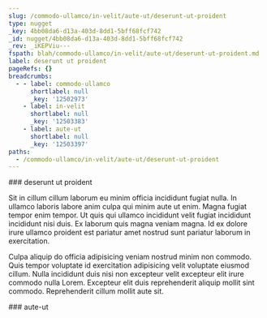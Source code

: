 ```yaml
---
slug: /commodo-ullamco/in-velit/aute-ut/deserunt-ut-proident
type: nugget
_key: 4bb08da6-d13a-403d-8dd1-5bff68fcf742
_id: nugget/4bb08da6-d13a-403d-8dd1-5bff68fcf742
_rev: _iKEPViu---
fspath: blah/commodo-ullamco/in-velit/aute-ut/deserunt-ut-proident.md
label: deserunt ut proident
pageRefs: {}
breadcrumbs:
  - - label: commodo-ullamco
      shortlabel: null
      _key: '12502973'
    - label: in-velit
      shortlabel: null
      _key: '12503383'
    - label: aute-ut
      shortlabel: null
      _key: '12503397'
paths:
  - /commodo-ullamco/in-velit/aute-ut/deserunt-ut-proident
---
```


<NuggetArea>
<Nugget slug="/commodo-ullamco/in-velit/aute-ut/deserunt-ut-proident" type="nugget" _key="4bb08da6-d13a-403d-8dd1-5bff68fcf742" _id="nugget/4bb08da6-d13a-403d-8dd1-5bff68fcf742" _rev="_iKEPViu---" fspath="blah/commodo-ullamco/in-velit/aute-ut/deserunt-ut-proident.md" label="deserunt ut proident" paths="/commodo-ullamco/in-velit/aute-ut/deserunt-ut-proident">
<NuggetBody>
### deserunt ut proident

Sit in cillum cillum laborum eu minim officia incididunt fugiat nulla. In ullamco laboris labore anim culpa qui minim aute ut enim. Magna fugiat tempor enim tempor. Ut quis qui ullamco incididunt velit fugiat incididunt incididunt nisi duis. Ex laborum quis magna veniam magna. Id ex dolore irure ullamco proident est pariatur amet nostrud sunt pariatur laborum in exercitation.

Culpa aliquip do officia adipisicing veniam nostrud minim non commodo. Quis tempor voluptate id exercitation adipisicing velit voluptate eiusmod cillum. Nulla incididunt duis nisi non excepteur velit excepteur elit irure commodo nulla Lorem. Excepteur elit duis reprehenderit aliquip mollit sint commodo. Reprehenderit cillum mollit aute sit.

</NuggetBody>
<Breadcrumbs>
<Crumbs>
<Crumb _key="12502973" label="commodo-ullamco" /><Crumb _key="12503383" label="in-velit" /><Crumb _key="12503397" label="aute-ut" />
</Crumbs>
</Breadcrumbs>
</Nugget>

<NuggetsInbound>
</NuggetsInbound>
<NuggetsOutbound>
</NuggetsOutbound>
</NuggetArea>
<PassagesInbound>
<Passage direction="inbound" type="passage" _key="12503397" _id="passage/12503397" _rev="_iKEPViq--_" label="aute-ut" passage="aute-ut" fspath="blah/commodo-ullamco/in-velit/aute-ut" paths="/commodo-ullamco/in-velit/aute-ut" slug="/commodo-ullamco/in-velit/aute-ut">
<NuggetBody>
### aute-ut

</NuggetBody>
<Breadcrumbs>
<Crumbs>
<Crumb _key="12502973" label="commodo-ullamco" /><Crumb _key="12503383" label="in-velit" />
</Crumbs>
</Breadcrumbs>
</Passage>

</PassagesInbound>
<PassagesOutbound>
</PassagesOutbound>